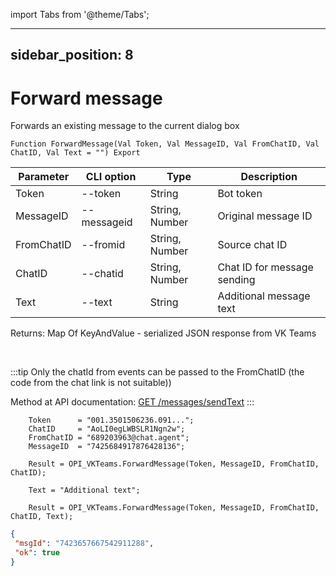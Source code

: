 ﻿import Tabs from '@theme/Tabs';

---
sidebar_position: 8
---

# Forward message
 Forwards an existing message to the current dialog box



`Function ForwardMessage(Val Token, Val MessageID, Val FromChatID, Val ChatID, Val Text = "") Export`

  | Parameter | CLI option | Type | Description |
  |-|-|-|-|
  | Token | --token | String | Bot token |
  | MessageID | --messageid | String, Number | Original message ID |
  | FromChatID | --fromid | String, Number | Source chat ID |
  | ChatID | --chatid | String, Number | Chat ID for message sending |
  | Text | --text | String | Additional message text |

  
  Returns:  Map Of KeyAndValue - serialized JSON response from VK Teams

<br/>

:::tip
Only the chatId from events can be passed to the FromChatID (the code from the chat link is not suitable))

 Method at API documentation: [GET /messages/sendText](https://teams.vk.com/botapi/#/messages/get_messages_sendText)
:::
<br/>


```bsl title="Code example"
    Token      = "001.3501506236.091...";
    ChatID     = "AoLI0egLWBSLR1Ngn2w";
    FromChatID = "689203963@chat.agent";
    MessageID  = "7425684917876428136";

    Result = OPI_VKTeams.ForwardMessage(Token, MessageID, FromChatID, ChatID);

    Text = "Additional text";

    Result = OPI_VKTeams.ForwardMessage(Token, MessageID, FromChatID, ChatID, Text);
```
 



```json title="Result"
{
 "msgId": "7423657667542911288",
 "ok": true
}
```
